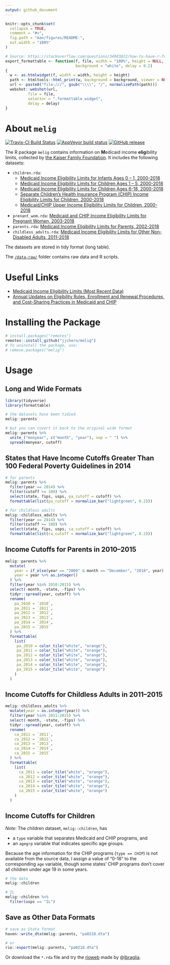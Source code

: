 ```yaml
---
output: github_document
---
```


<!-- README.md is generated from README.Rmd. Please edit that file -->

```r
knitr::opts_chunk$set(
  collapse = TRUE,
  comment = "#>",
  fig.path = "man/figures/README-",
  out.width = "100%"
)

# Source: https://stackoverflow.com/questions/34983822/how-to-have-r-formattable-rendered-to-pdf-output-and-how-to-have-percents-in-the
export_formattable <- function(f, file, width = "100%", height = NULL, 
                               background = "white", delay = 0.2)
{
  w <- as.htmlwidget(f, width = width, height = height)
  path <- htmltools::html_print(w, background = background, viewer = NULL)
  url <- paste0("file:///", gsub("\\\\", "/", normalizePath(path)))
  webshot::webshot(url,
          file = file,
          selector = ".formattable_widget",
          delay = delay)
}
```

# About `melig`

[![Travis-CI Build Status](https://travis-ci.org/jjchern/melig.svg?branch=master)](https://travis-ci.org/jjchern/melig)
[![AppVeyor build status](https://ci.appveyor.com/api/projects/status/github/jjchern/melig?branch=master&svg=true)](https://ci.appveyor.com/project/jjchern/melig)
[![GitHub release](https://img.shields.io/github/release/qubyte/rubidium.svg)]()

The R package `melig` contains information on **M**edicaid income **elig**ibility limits, collected by [the Kaiser Family Foundation](http://kff.org/data-collection/trends-in-medicaid-income-eligibility-limits/). It includes the following datasets:

- `children.rda`: 
    - [Medicaid Income Eligibility Limits for Infants Ages 0 – 1, 2000-2018](https://www.kff.org/medicaid/state-indicator/medicaid-income-eligibility-limits-for-infants-ages-0-1/)
    - [Medicaid Income Eligibility Limits for Children Ages 1 – 5, 2000-2018](https://www.kff.org/medicaid/state-indicator/medicaid-income-eligibility-limits-for-children-ages-1-5/)
    - [Medicaid Income Eligibility Limits for Children Ages 6-18, 2000-2018](https://www.kff.org/medicaid/state-indicator/medicaid-income-eligibility-limits-for-children-ages-6-18/)
    - [Separate Children’s Health Insurance Program (CHIP) Income Eligibility Limits for Children, 2000-2018](https://www.kff.org/medicaid/state-indicator/separate-childrens-health-insurance-program-chip-income-eligibility-limits-for-children/)
    - [Medicaid/CHIP Upper Income Eligibility Limits for Children, 2000-2018](https://www.kff.org/medicaid/state-indicator/medicaidchip-upper-income-eligibility-limits-for-children/)
    
- `prenant_wom.rda`: [Medicaid and CHIP Income Eligibility Limits for Pregnant Women, 2003-2018](https://www.kff.org/medicaid/state-indicator/medicaid-and-chip-income-eligibility-limits-for-pregnant-women/)
- `parents.rda`: [Medicaid Income Eligibility Limits for Parents, 2002-2018](https://www.kff.org/medicaid/state-indicator/medicaid-income-eligibility-limits-for-parents/)
- `childless_adults.rda`:  [Medicaid Income Eligibility Limits for Other Non-Disabled Adults, 2011-2018](https://www.kff.org/medicaid/state-indicator/medicaid-income-eligibility-limits-for-other-non-disabled-adults/)

The datasets are stored in tidy format (long table).

The [`/data-raw/`](https://github.com/jjchern/melig/tree/master/data-raw) folder contains raw data and R scripts.

# Useful Links

- [Medicaid Income Eligibility Limits (Most Recent Data)](http://kff.org/state-category/medicaid-chip/medicaidchip-eligibility-limits/)
- [Annual Updates on Eligibility Rules, Enrollment and Renewal Procedures, and Cost-Sharing Practices in Medicaid and CHIP](http://kff.org/medicaid/report/annual-updates-on-eligibility-rules-enrollment-and/)

# Installing the Package

```R
# install.packages("remotes")
remotes::install_github("jjchern/melig")
# To uninstall the package, use:
# remove.packages("melig")
```

# Usage

## Long and Wide Formats

```r
library(tidyverse)
library(formattable)

# the datasets have been tidied
melig::parents

# but you can covert it back to the original wide format
melig::parents %>% 
  unite_("monyear", c("month", "year"), sep = " ") %>% 
  spread(monyear, cutoff)
```

## States that Have Income Cutoffs Greater Than 100 Federal Poverty Guidelines in 2014

```r
# for parents
melig::parents %>% 
  filter(year == 2014) %>% 
  filter(cutoff >= 100) %>% 
  select(state, fips, usps, pa_cutoff = cutoff) %>% 
  formattable(list(pa_cutoff = normalize_bar("lightgreen", 0.2)))

# for childless adults
melig::childless_adults %>% 
  filter(year == 2014) %>% 
  filter(cutoff >= 100) %>% 
  select(state, fips, usps, ca_cutoff = cutoff) %>% 
  formattable(list(ca_cutoff = normalize_bar("lightgreen", 0.2))) 
```

## Income Cutoffs for Parents in 2010--2015

```r
melig::parents %>% 
  mutate(
    year = if_else(year == "2009" & month == "December", "2010", year),
    year = year %>% as.integer()
  ) %>% 
  filter(year %in% 2010:2015) %>% 
  select(-month, -state, -fips) %>% 
  tidyr::spread(year, cutoff) %>% 
  rename(
    pa_2010 = `2010`,
    pa_2011 = `2011`,
    pa_2012 = `2012`,
    pa_2013 = `2013`,
    pa_2014 = `2014`,
    pa_2015 = `2015`
  ) %>% 
  formattable(
    list(
     pa_2010 = color_tile("white", "orange"),
     pa_2011 = color_tile("white", "orange"),
     pa_2012 = color_tile("white", "orange"),
     pa_2013 = color_tile("white", "orange"),
     pa_2014 = color_tile("white", "orange"),
     pa_2015 = color_tile("white", "orange")
    )
  ) 
```

## Income Cutoffs for Childless Adults in 2011--2015

```r
melig::childless_adults %>% 
  mutate(year = as.integer(year)) %>% 
  filter(year %in% 2011:2015) %>% 
  select(-month, -state, -fips) %>% 
  tidyr::spread(year, cutoff) %>% 
  rename(
    ca_2011 = `2011`,
    ca_2012 = `2012`,
    ca_2013 = `2013`,
    ca_2014 = `2014`,
    ca_2015 = `2015`
  ) %>% 
  formattable(
    list(
      ca_2011 = color_tile("white", "orange"),
      ca_2012 = color_tile("white", "orange"),
      ca_2013 = color_tile("white", "orange"),
      ca_2014 = color_tile("white", "orange"),
      ca_2015 = color_tile("white", "orange")
    )
  ) 
```

## Income Cutoffs for Children

_Note_: The children dataset, `melig::children`, has 

- a `type` variable that separates Medicaid and CHIP programs, and 
- an `agegrp` variable that indicates specific age groups.

Because the age information for the CHIP programs (`type == CHIP`) is not available from the source data, I assign a value of "0-18" to the corresponding `age` variable, though some states' CHIP programs don't cover all children under age 19 in some years.

```r
# the data
melig::children

# IL
melig::children %>% 
  filter(usps == "IL") 
```

## Save as Other Data Formats

```r
# save as Stata format
haven::write_dta(melig::parents, "pa0218.dta")

# or
rio::export(melig::parents, "pa0218.dta")
```

Or download the `*.rda` file and try the [rioweb](https://lbraglia.shinyapps.io/rioweb) made by @[lbraglia](https://github.com/lbraglia).


